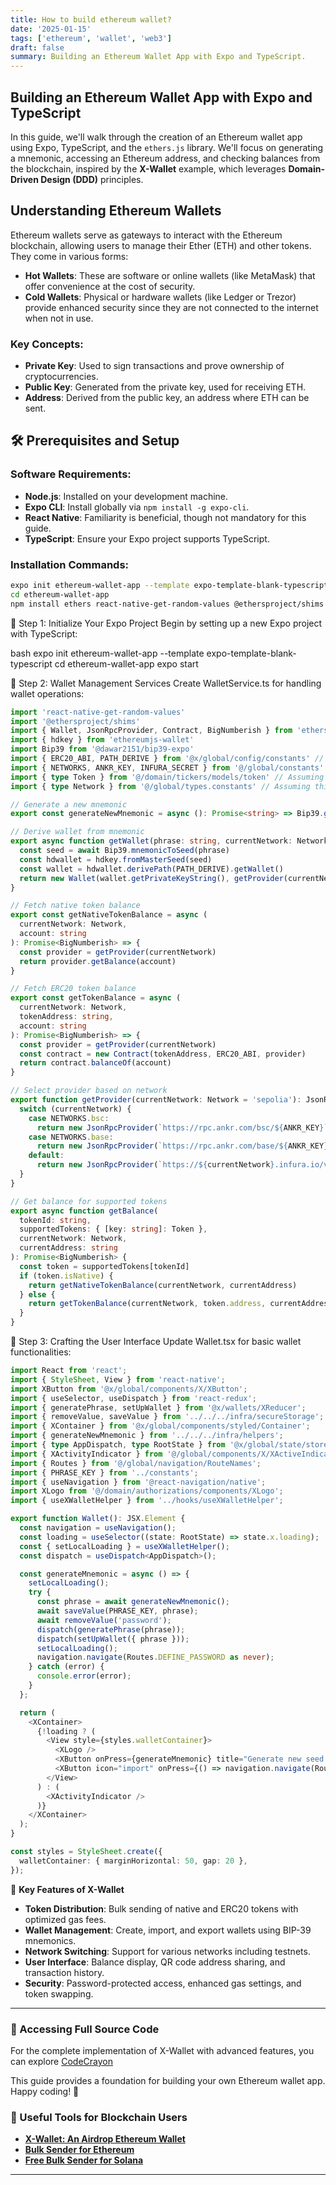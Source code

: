 ```yaml
---
title: How to build ethereum wallet?
date: '2025-01-15'
tags: ['ethereum', 'wallet', 'web3']
draft: false
summary: Building an Ethereum Wallet App with Expo and TypeScript.
---
```


## Building an Ethereum Wallet App with Expo and TypeScript

In this guide, we'll walk through the creation of an Ethereum wallet app using Expo, TypeScript, and the `ethers.js` library. We'll focus on generating a mnemonic, accessing an Ethereum address, and checking balances from the blockchain, inspired by the **X-Wallet** example, which leverages **Domain-Driven Design (DDD)** principles.

## Understanding Ethereum Wallets

Ethereum wallets serve as gateways to interact with the Ethereum blockchain, allowing users to manage their Ether (ETH) and other tokens. They come in various forms:

- **Hot Wallets**: These are software or online wallets (like MetaMask) that offer convenience at the cost of security.
- **Cold Wallets**: Physical or hardware wallets (like Ledger or Trezor) provide enhanced security since they are not connected to the internet when not in use.

### Key Concepts:

- **Private Key**: Used to sign transactions and prove ownership of cryptocurrencies.
- **Public Key**: Generated from the private key, used for receiving ETH.
- **Address**: Derived from the public key, an address where ETH can be sent.

## 🛠 Prerequisites and Setup

### Software Requirements:

- **Node.js**: Installed on your development machine.
- **Expo CLI**: Install globally via `npm install -g expo-cli`.
- **React Native**: Familiarity is beneficial, though not mandatory for this guide.
- **TypeScript**: Ensure your Expo project supports TypeScript.

### Installation Commands:

```bash
expo init ethereum-wallet-app --template expo-template-blank-typescript
cd ethereum-wallet-app
npm install ethers react-native-get-random-values @ethersproject/shims @dawar2151/bip39-expo
```

🚀 Step 1: Initialize Your Expo Project
Begin by setting up a new Expo project with TypeScript:

bash
expo init ethereum-wallet-app --template expo-template-blank-typescript
cd ethereum-wallet-app
expo start

🔐 Step 2: Wallet Management Services
Create WalletService.ts for handling wallet operations:

```typescript
import 'react-native-get-random-values'
import '@ethersproject/shims'
import { Wallet, JsonRpcProvider, Contract, BigNumberish } from 'ethers'
import { hdkey } from 'ethereumjs-wallet'
import Bip39 from '@dawar2151/bip39-expo'
import { ERC20_ABI, PATH_DERIVE } from '@x/global/config/constants' // Assuming these constants exist
import { NETWORKS, ANKR_KEY, INFURA_SECRET } from '@/global/constants' // Assuming these are defined elsewhere
import { type Token } from '@/domain/tickers/models/token' // Assuming this type is defined
import { type Network } from '@/global/types.constants' // Assuming this type is defined

// Generate a new mnemonic
export const generateNewMnemonic = async (): Promise<string> => Bip39.generateMnemonic()

// Derive wallet from mnemonic
export async function getWallet(phrase: string, currentNetwork: Network): Promise<Wallet> {
  const seed = await Bip39.mnemonicToSeed(phrase)
  const hdwallet = hdkey.fromMasterSeed(seed)
  const wallet = hdwallet.derivePath(PATH_DERIVE).getWallet()
  return new Wallet(wallet.getPrivateKeyString(), getProvider(currentNetwork))
}

// Fetch native token balance
export const getNativeTokenBalance = async (
  currentNetwork: Network,
  account: string
): Promise<BigNumberish> => {
  const provider = getProvider(currentNetwork)
  return provider.getBalance(account)
}

// Fetch ERC20 token balance
export const getTokenBalance = async (
  currentNetwork: Network,
  tokenAddress: string,
  account: string
): Promise<BigNumberish> => {
  const provider = getProvider(currentNetwork)
  const contract = new Contract(tokenAddress, ERC20_ABI, provider)
  return contract.balanceOf(account)
}

// Select provider based on network
export function getProvider(currentNetwork: Network = 'sepolia'): JsonRpcProvider {
  switch (currentNetwork) {
    case NETWORKS.bsc:
      return new JsonRpcProvider(`https://rpc.ankr.com/bsc/${ANKR_KEY}`)
    case NETWORKS.base:
      return new JsonRpcProvider(`https://rpc.ankr.com/base/${ANKR_KEY}`)
    default:
      return new JsonRpcProvider(`https://${currentNetwork}.infura.io/v3/${INFURA_SECRET}`)
  }
}

// Get balance for supported tokens
export async function getBalance(
  tokenId: string,
  supportedTokens: { [key: string]: Token },
  currentNetwork: Network,
  currentAddress: string
): Promise<BigNumberish> {
  const token = supportedTokens[tokenId]
  if (token.isNative) {
    return getNativeTokenBalance(currentNetwork, currentAddress)
  } else {
    return getTokenBalance(currentNetwork, token.address, currentAddress)
  }
}
```

📲 Step 3: Crafting the User Interface
Update Wallet.tsx for basic wallet functionalities:

```typescript
import React from 'react';
import { StyleSheet, View } from 'react-native';
import XButton from '@x/global/components/X/XButton';
import { useSelector, useDispatch } from 'react-redux';
import { generatePhrase, setUpWallet } from '@x/wallets/XReducer';
import { removeValue, saveValue } from '../../../infra/secureStorage';
import { XContainer } from '@x/global/components/styled/Container';
import { generateNewMnemonic } from '../../../infra/helpers';
import { type AppDispatch, type RootState } from '@x/global/state/store';
import { XActivityIndicator } from '@/global/components/X/XActiveIndicator';
import { Routes } from '@/global/navigation/RouteNames';
import { PHRASE_KEY } from '../constants';
import { useNavigation } from '@react-navigation/native';
import XLogo from '@/domain/authorizations/components/XLogo';
import { useXWalletHelper } from '../hooks/useXWalletHelper';

export function Wallet(): JSX.Element {
  const navigation = useNavigation();
  const loading = useSelector((state: RootState) => state.x.loading);
  const { setLocalLoading } = useXWalletHelper();
  const dispatch = useDispatch<AppDispatch>();

  const generateMnemonic = async () => {
    setLocalLoading();
    try {
      const phrase = await generateNewMnemonic();
      await saveValue(PHRASE_KEY, phrase);
      await removeValue('password');
      dispatch(generatePhrase(phrase));
      dispatch(setUpWallet({ phrase }));
      setLocalLoading();
      navigation.navigate(Routes.DEFINE_PASSWORD as never);
    } catch (error) {
      console.error(error);
    }
  };

  return (
    <XContainer>
      {!loading ? (
        <View style={styles.walletContainer}>
          <XLogo />
          <XButton onPress={generateMnemonic} title="Generate new seed phrase" icon="wallet" />
          <XButton icon="import" onPress={() => navigation.navigate(Routes.IMPORT_MNEMONIC as never)} title="Import existing seed phrase" />
        </View>
      ) : (
        <XActivityIndicator />
      )}
    </XContainer>
  );
}

const styles = StyleSheet.create({
  walletContainer: { marginHorizontal: 50, gap: 20 },
});
```

🔑 **Key Features of X-Wallet**

- **Token Distribution**: Bulk sending of native and ERC20 tokens with optimized gas fees.
- **Wallet Management**: Create, import, and export wallets using BIP-39 mnemonics.
- **Network Switching**: Support for various networks including testnets.
- **User Interface**: Balance display, QR code address sharing, and transaction history.
- **Security**: Password-protected access, enhanced gas settings, and token swapping.

---

### 🔗 Accessing Full Source Code

For the complete implementation of X-Wallet with advanced features, you can explore [CodeCrayon](https://codecanyon.net/item/xwallet-an-airdrop-ethereum-wallet/50663324)

This guide provides a foundation for building your own Ethereum wallet app. Happy coding! 🚀

### 🌟 Useful Tools for Blockchain Users

- **[X-Wallet: An Airdrop Ethereum Wallet](https://codecanyon.net/item/xwallet-an-airdrop-ethereum-wallet/50663324)**
- **[Bulk Sender for Ethereum](https://bulksendtokens.xyz/)**
- **[Free Bulk Sender for Solana](https://solana.bulksendtokens.xyz/)**

---
